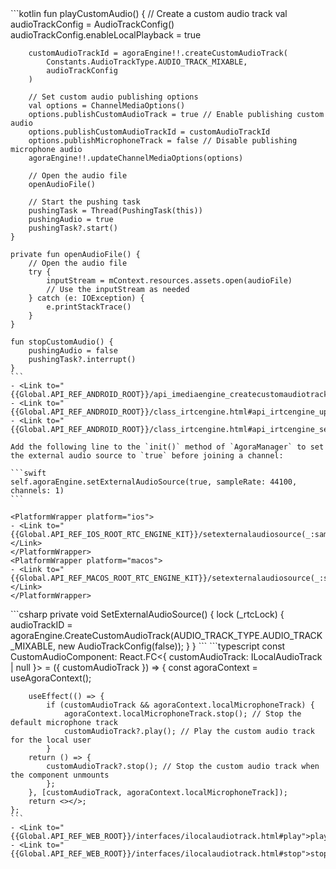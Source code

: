 <PlatformWrapper platform="android">
    ```kotlin
    fun playCustomAudio() {
        // Create a custom audio track
        val audioTrackConfig = AudioTrackConfig()
        audioTrackConfig.enableLocalPlayback = true

        customAudioTrackId = agoraEngine!!.createCustomAudioTrack(
            Constants.AudioTrackType.AUDIO_TRACK_MIXABLE,
            audioTrackConfig
        )

        // Set custom audio publishing options
        val options = ChannelMediaOptions()
        options.publishCustomAudioTrack = true // Enable publishing custom audio
        options.publishCustomAudioTrackId = customAudioTrackId
        options.publishMicrophoneTrack = false // Disable publishing microphone audio
        agoraEngine!!.updateChannelMediaOptions(options)

        // Open the audio file
        openAudioFile()

        // Start the pushing task
        pushingTask = Thread(PushingTask(this))
        pushingAudio = true
        pushingTask?.start()
    }

    private fun openAudioFile() {
        // Open the audio file
        try {
            inputStream = mContext.resources.assets.open(audioFile)
            // Use the inputStream as needed
        } catch (e: IOException) {
            e.printStackTrace()
        }
    }

    fun stopCustomAudio() {
        pushingAudio = false
        pushingTask?.interrupt()
    }
    ```
    - <Link to="{{Global.API_REF_ANDROID_ROOT}}/api_imediaengine_createcustomaudiotrack.html">createCustomAudioTrack</Link>
    - <Link to="{{Global.API_REF_ANDROID_ROOT}}/class_irtcengine.html#api_irtcengine_updatechannelmediaoptions">updateChannelMediaOptions</Link>
    - <Link to="{{Global.API_REF_ANDROID_ROOT}}/class_irtcengine.html#api_irtcengine_setexternalaudiosource">setExternalAudioSource</Link>

</PlatformWrapper>
<PlatformWrapper platform="ios">

    Add the following line to the `init()` method of `AgoraManager` to set the external audio source to `true` before joining a channel:

    ```swift
    self.agoraEngine.setExternalAudioSource(true, sampleRate: 44100, channels: 1)
    ```

    <PlatformWrapper platform="ios">
    - <Link to="{{Global.API_REF_IOS_ROOT_RTC_ENGINE_KIT}}/setexternalaudiosource(_:samplerate:channels:localplayback:publish:)">setExternalAudioSource(_:sampleRate:channels:localPlayback:publish:)</Link>
    </PlatformWrapper>
    <PlatformWrapper platform="macos">
    - <Link to="{{Global.API_REF_MACOS_ROOT_RTC_ENGINE_KIT}}/setexternalaudiosource(_:samplerate:channels:localplayback:publish:)">setExternalAudioSource(_:sampleRate:channels:localPlayback:publish:)</Link>
    </PlatformWrapper>
</PlatformWrapper>
<PlatformWrapper platform="unity">
    ```csharp
    private void SetExternalAudioSource()
    {
        lock (_rtcLock)
        {
            audioTrackID = agoraEngine.CreateCustomAudioTrack(AUDIO_TRACK_TYPE.AUDIO_TRACK_MIXABLE, new AudioTrackConfig(false));
        }
    }
    ```
</PlatformWrapper>
<PlatformWrapper platform="react-js">
    ```typescript
    const CustomAudioComponent: React.FC<{ customAudioTrack: ILocalAudioTrack | null }> = ({ customAudioTrack }) => {
        const agoraContext = useAgoraContext();
        
        useEffect(() => {
            if (customAudioTrack && agoraContext.localMicrophoneTrack) {
                agoraContext.localMicrophoneTrack.stop(); // Stop the default microphone track
                customAudioTrack?.play(); // Play the custom audio track for the local user
            }
        return () => {
            customAudioTrack?.stop(); // Stop the custom audio track when the component unmounts
            };
        }, [customAudioTrack, agoraContext.localMicrophoneTrack]);
        return <></>;
    };
    ```
    - <Link to="{{Global.API_REF_WEB_ROOT}}/interfaces/ilocalaudiotrack.html#play">play</Link>
    - <Link to="{{Global.API_REF_WEB_ROOT}}/interfaces/ilocalaudiotrack.html#stop">stop</Link>
</PlatformWrapper>